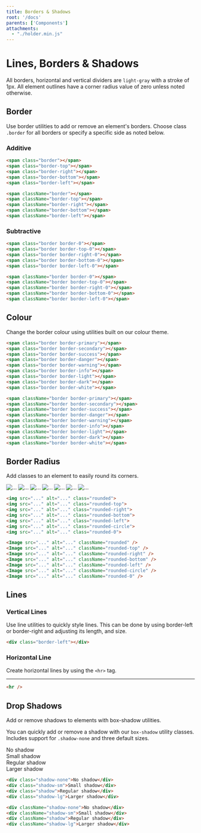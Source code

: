 ```yaml
---
title: Borders & Shadows
root: '/docs'
parents: ['Components']
attachments:
  - "./holder.min.js"
---
```




# Lines, Borders & Shadows

All borders, horizontal and vertical dividers are `light-gray` with a stroke of 1px. All element outlines have a corner radius value of zero unless noted otherwise.


## Border

Use border utilities to add or remove an element's borders. Choose class `.border` for all borders or specify a specific side as noted below.

### Additive

<ComponentPreview>
<div class="d-flex justify-content-between">
    <div class="p-5 m-3 w-25 d-inline-flex bg-light border-tertiary border"></div>
    <div class="p-5 m-3 w-25 d-inline-flex bg-light border-tertiary border-top"></div>
    <div class="p-5 m-3 w-25 d-inline-flex bg-light border-tertiary border-right"></div>
    <div class="p-5 m-3 w-25 d-inline-flex bg-light border-tertiary border-bottom"></div>
    <div class="p-5 m-3 w-25 d-inline-flex bg-light border-tertiary border-left"></div>
</div>
</ComponentPreview>


<CodePreview>
<HtmlCodeBlock>

```html
<span class="border"></span>
<span class="border-top"></span>
<span class="border-right"></span>
<span class="border-bottom"></span>
<span class="border-left"></span>
```

</HtmlCodeBlock>
<ReactCodeBlock>

```html
<span className="border"></span>
<span className="border-top"></span>
<span className="border-right"></span>
<span className="border-bottom"></span>
<span className="border-left"></span>
```

</ReactCodeBlock>
</CodePreview>

### Subtractive

<ComponentPreview>
<div class="d-flex justify-content-between">
    <div class="p-5 m-3 w-25 d-inline-flex bg-light border border-tertiary border-0"></div>
    <div class="p-5 m-3 w-25 d-inline-flex bg-light border border-tertiary border-top-0"></div>
    <div class="p-5 m-3 w-25 d-inline-flex bg-light border border-tertiary border-right-0"></div>
    <div class="p-5 m-3 w-25 d-inline-flex bg-light border border-tertiary border-bottom-0"></div>
    <div class="p-5 m-3 w-25 d-inline-flex bg-light border border-tertiary border-left-0"></div>
</div>
</ComponentPreview>


<CodePreview>
<HtmlCodeBlock>

```html
<span class="border border-0"></span>
<span class="border border-top-0"></span>
<span class="border border-right-0"></span>
<span class="border border-bottom-0"></span>
<span class="border border-left-0"></span>
```

</HtmlCodeBlock>
<ReactCodeBlock>

```html
<span className="border border-0"></span>
<span className="border border-top-0"></span>
<span className="border border-right-0"></span>
<span className="border border-bottom-0"></span>
<span className="border border-left-0"></span>
```

</ReactCodeBlock>
</CodePreview>


## Colour

Change the border colour using utilities built on our colour theme.

<ComponentPreview>
<div class="d-flex flex-wrap justify-content-between">
    <div class="p-5 m-3 border border-primary"></div>
    <div class="p-5 m-3 border border-secondary"></div>
    <div class="p-5 m-3 border border-tertiary"></div>
    <div class="p-5 m-3 border border-success"></div>
    <div class="p-5 m-3 border border-danger"></div>
    <div class="p-5 m-3 border border-warning"></div>
</div>
</ComponentPreview>

<CodePreview>
<HtmlCodeBlock>

```html
<span class="border border-primary"></span>
<span class="border border-secondary"></span>
<span class="border border-success"></span>
<span class="border border-danger"></span>
<span class="border border-warning"></span>
<span class="border border-info"></span>
<span class="border border-light"></span>
<span class="border border-dark"></span>
<span class="border border-white"></span>
```

</HtmlCodeBlock>
<ReactCodeBlock>

```html
<span className="border border-primary"></span>
<span className="border border-secondary"></span>
<span className="border border-success"></span>
<span className="border border-danger"></span>
<span className="border border-warning"></span>
<span className="border border-info"></span>
<span className="border border-light"></span>
<span className="border border-dark"></span>
<span className="border border-white"></span>
```

</ReactCodeBlock>
</CodePreview>

## Border Radius

Add classes to an element to easily round its corners.

<ComponentPreview>
<Image src="https://source.unsplash.com/110x110/?" alt="..." className="mr-4 mb-4 rounded" />
<Image src="https://source.unsplash.com/110x110/?" alt="..." className="mr-4 mb-4 rounded-top" />
<Image src="https://source.unsplash.com/110x110/?" alt="..." className="mr-4 mb-4 rounded-right" />
<Image src="https://source.unsplash.com/110x110/?" alt="..." className="mr-4 mb-4 rounded-bottom" />
<Image src="https://source.unsplash.com/110x110/?" alt="..." className="mr-4 mb-4 rounded-left" />
<Image src="https://source.unsplash.com/110x110/?" alt="..." className="mr-4 mb-4 rounded-circle" />
<Image src="https://source.unsplash.com/110x110/?" alt="..." className="mr-4 mb-4 rounded-0" />
</ComponentPreview>

<CodePreview>
<HtmlCodeBlock>

```html
<img src="..." alt="..." class="rounded">
<img src="..." alt="..." class="rounded-top">
<img src="..." alt="..." class="rounded-right">
<img src="..." alt="..." class="rounded-bottom">
<img src="..." alt="..." class="rounded-left">
<img src="..." alt="..." class="rounded-circle">
<img src="..." alt="..." class="rounded-0">
```

</HtmlCodeBlock>
<ReactCodeBlock>

```html
<Image src="..." alt="..." className="rounded" />
<Image src="..." alt="..." className="rounded-top" />
<Image src="..." alt="..." className="rounded-right" />
<Image src="..." alt="..." className="rounded-bottom" />
<Image src="..." alt="..." className="rounded-left" />
<Image src="..." alt="..." className="rounded-circle" />
<Image src="..." alt="..." className="rounded-0" />
```

</ReactCodeBlock>
</CodePreview>

## Lines

### Vertical Lines

Use line utilities to quickly style lines. This can be done by using border-left or border-right and adjusting its length, and size.


<ComponentPreview>
    <div class="p-5 m-3 d-inline-flex border-left"></div>
</ComponentPreview>

```html
<div class="border-left"></div>
```

### Horizontal Line

Create horizontal lines by using the `<hr>` tag. 

<ComponentPreview>
    <hr/>
</ComponentPreview>

```html
<hr />
```


## Drop Shadows
Add or remove shadows to elements with box-shadow utilities.

You can quickly add or remove a shadow with our `box-shadow` utility classes. Includes support for `.shadow-none` and three default sizes.

<ComponentPreview>
<div class="d-flex flex-wrap justify-content-between">
    <div class="shadow-none p-5 m-3 bg-light border">No shadow</div>
    <div class="shadow-sm p-5 m-3 bg-light border">Small shadow</div>
    <div class="shadow p-5 m-3 bg-light border">Regular shadow</div>
    <div class="shadow-lg p-5 m-3 bg-light border">Larger shadow</div>            
</div>
</ComponentPreview>


<CodePreview>
<HtmlCodeBlock>

```html
<div class="shadow-none">No shadow</div>
<div class="shadow-sm">Small shadow</div>
<div class="shadow">Regular shadow</div>
<div class="shadow-lg">Larger shadow</div>
```

</HtmlCodeBlock>
<ReactCodeBlock>

```html
<div className="shadow-none">No shadow</div>
<div className="shadow-sm">Small shadow</div>
<div className="shadow">Regular shadow</div>
<div className="shadow-lg">Larger shadow</div>
```

</ReactCodeBlock>
</CodePreview>








